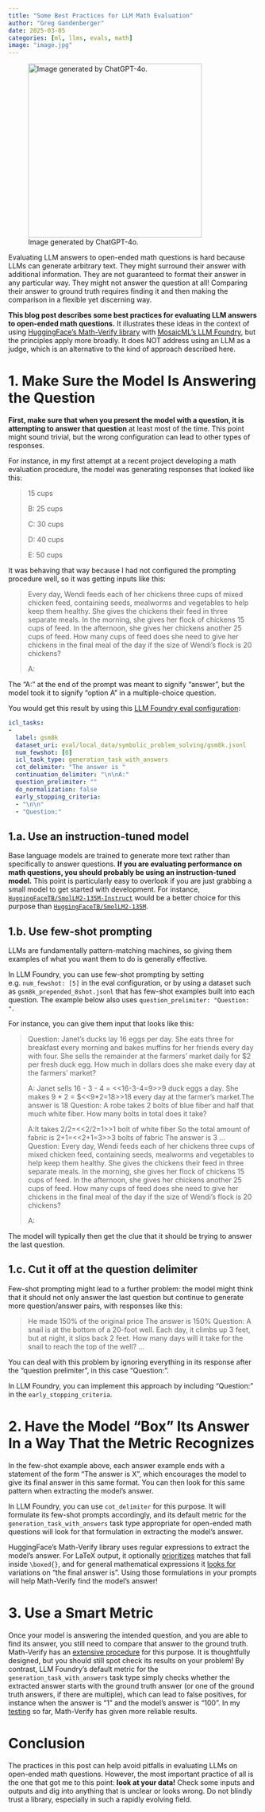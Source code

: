 ```yaml
---
title: "Some Best Practices for LLM Math Evaluation"
author: "Greg Gandenberger"
date: 2025-03-05
categories: [ml, llms, evals, math]
image: "image.jpg"
---
```


![Image generated by ChatGPT-4o.](image.jpg){width=350px}

Evaluating LLM answers to open-ended math questions is hard because LLMs can generate arbitrary text. They might surround their answer with additional information. They are not guaranteed to format their answer in any particular way. They might not answer the question at all! Comparing their answer to ground truth requires finding it and then making the comparison in a flexible yet discerning way.

**This blog post describes some best practices for evaluating LLM answers to open-ended math questions.** It illustrates these ideas in the context of using [HuggingFace's Math-Verify library](https://github.com/huggingface/math-verify) with [MosaicML's LLM Foundry](https://github.com/mosaicml/llm-foundry), but the principles apply more broadly. It does NOT address using an LLM as a judge, which is an alternative to the kind of approach described here.

# 1. Make Sure the Model Is Answering the Question

**First, make sure that when you present the model with a question, it is attempting to answer that question** at least most of the time. This point might sound trivial, but the wrong configuration can lead to other types of responses.

::: {.callout-example}
For instance, in my first attempt at a recent project developing a math evaluation procedure, the model was generating responses that looked like this:

> 15 cups
> 
> B: 25 cups
> 
> C: 30 cups
> 
> D: 40 cups
> 
> E: 50 cups


It was behaving that way because I had not configured the prompting procedure well, so it was getting inputs like this:

> Every day, Wendi feeds each of her chickens three cups of mixed chicken feed, containing seeds, mealworms and vegetables to help keep them healthy. She gives the chickens their feed in three separate meals. In the morning, she gives her flock of chickens 15 cups of feed. In the afternoon, she gives her chickens another 25 cups of feed. How many cups of feed does she need to give her chickens in the final meal of the day if the size of Wendi's flock is 20 chickens?
> 
>A:

The "A:" at the end of the prompt was meant to signify "answer", but the model took it to signify "option A" in a multiple-choice question.
:::

::: {.callout-note}
You would get this result by using this [LLM Foundry eval configuration](https://github.com/mosaicml/llm-foundry/tree/main/scripts/eval/yamls):

```yaml
icl_tasks:
- 
  label: gsm8k
  dataset_uri: eval/local_data/symbolic_problem_solving/gsm8k.jsonl
  num_fewshot: [0]
  icl_task_type: generation_task_with_answers
  cot_delimiter: "The answer is "
  continuation_delimiter: "\n\nA:"
  question_prelimiter: ""
  do_normalization: false
  early_stopping_criteria:
  - "\n\n"
  - "Question:"
```
:::

## 1.a. Use an instruction-tuned model

Base language models are trained to generate more text rather than specifically to answer questions. **If you are evaluating performance on math questions, you should probably be using an instruction-tuned model.** This point is particularly easy to overlook if you are just grabbing a small model to get started with development. For instance, [`HuggingFaceTB/SmolLM2-135M-Instruct`](https://huggingface.co/HuggingFaceTB/SmolLM2-135M-Instruct) would be a better choice for this purpose than [`HuggingFaceTB/SmolLM2-135M`](https://huggingface.co/HuggingFaceTB/SmolLM2-135M).

## 1.b. Use few-shot prompting

LLMs are fundamentally pattern-matching machines, so giving them examples of what you want them to do is generally effective.

::: {.callout-note}
In LLM Foundry, you can use few-shot prompting by setting e.g. `num_fewshot: [5]` in the eval configuration, or by using a dataset such as `gsm8k_prepended_8shot.jsonl` that has few-shot examples built into each question. The example below also uses `question_prelimiter: "Question: "`.
:::

For instance, you can give them input that looks like this:

> Question: Janet's ducks lay 16 eggs per day. She eats three for breakfast every morning and bakes muffins for her friends every day with four. She sells the remainder at the farmers' market daily for $2 per fresh duck egg. How much in dollars does she make every day at the farmers' market?
>
> A: Janet sells 16 - 3 - 4 = <<16-3-4=9>>9 duck eggs a day.
> She makes 9 * 2 = $<<9*2=18>>18 every day at the farmer's market.The answer is 18
> Question: A robe takes 2 bolts of blue fiber and half that much white fiber. How many bolts in total does it take?
> 
> A:It takes 2/2=<<2/2=1>>1 bolt of white fiber
> So the total amount of fabric is 2+1=<<2+1=3>>3 bolts of fabric
> The answer is 3
> ...
> Question: Every day, Wendi feeds each of her chickens three cups of mixed chicken feed, containing seeds, mealworms and vegetables to help keep them healthy. She gives the chickens their feed in three separate meals. In the morning, she gives her flock of chickens 15 cups of feed. In the afternoon, she gives her chickens another 25 cups of feed. How many cups of feed does she need to give her chickens in the final meal of the day if the size of Wendi's flock is 20 chickens?
> 
> A:

The model will typically then get the clue that it should be trying to answer the last question.

## 1.c. Cut it off at the question delimiter

Few-shot prompting might lead to a further problem: the model might think that it should not only answer the last question but continue to generate more question/answer pairs, with responses like this:

> He made 150% of the original price
> The answer is 150%
> Question: A snail is at the bottom of a 20-foot well. Each day, it climbs up 3 feet, but at night, it slips back 2 feet. How many days will it take for the snail to reach the top of the well?
> ...

You can deal with this problem by ignoring everything in its response after the "question prelimiter", in this case "Question: ".

::: {.callout-note}
In LLM Foundry, you can implement this approach by including "Question: " in the `early_stopping_criteria`.
:::

# 2. Have the Model "Box" Its Answer In a Way That the Metric Recognizes

In the few-shot example above, each answer example ends with a statement of the form "The answer is X", which encourages the model to give its final answer in this same format. You can then look for this same pattern when extracting the model's answer.

::: {.callout-note}
In LLM Foundry, you can use `cot_delimiter` for this purpose. It will formulate its few-shot prompts accordingly, and its default metric for the `generation_task_with_answers` task type appropriate for open-ended math questions will look for that formulation in extracting the model's answer.
:::

HuggingFace's Math-Verify library uses regular expressions to extract the model's answer. For LaTeX output, it optionally [prioritizes](https://github.com/huggingface/Math-Verify/blob/main/src/math_verify/parser.py#L261) matches that fall inside `\boxed{}`, and for general mathematical expressions it [looks for](https://github.com/huggingface/Math-Verify/blob/main/src/math_verify/parser.py#L110) variations on "the final answer is". Using those formulations in your prompts will help Math-Verify find the model's answer!

# 3. Use a Smart Metric

Once your model is answering the intended question, and you are able to find its answer, you still need to compare that answer to the ground truth. Math-Verify has an [extensive procedure](https://gandenberger.org/posts/2025-02-22_til_math-verify-2/til_math-verify-2.html) for this purpose. It is thoughtfully designed, but you should still spot check its results on your problem! By contrast, LLM Foundry's default metric for the `generation_task_with_answers` task type simply checks whether the extracted answer starts with the ground truth answer (or one of the ground truth answers, if there are multiple), which can lead to false positives, for instance when the answer is "1" and the model's answer is "100". In my  [testing](https://colab.research.google.com/drive/1nBEhsoVVB2FGsRYtWbUAJVXWbO1RwRA4?usp=sharing) so far, Math-Verify has given more reliable results.

# Conclusion

The practices in this post can help avoid pitfalls in evaluating LLMs on open-ended math questions. However, the most important practice of all is the one that got me to this point: **look at your data!** Check some inputs and outputs and dig into anything that is unclear or looks wrong. Do not blindly trust a library, especially in such a rapidly evolving field.